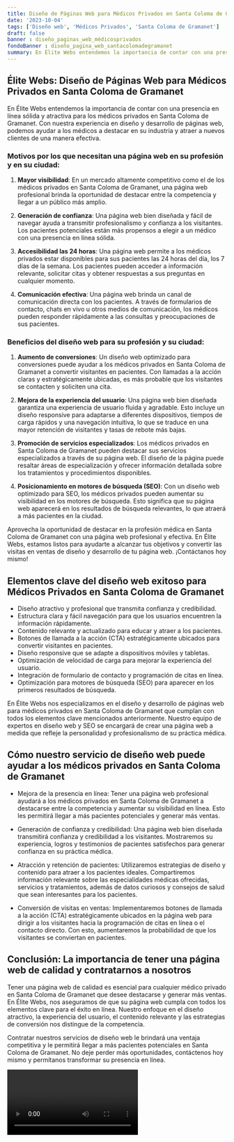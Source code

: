 ```yaml
---
title: Diseño de Páginas Web para Médicos Privados en Santa Coloma de Gramanet
date: '2023-10-04'
tags: ['Diseño web', 'Médicos Privados', 'Santa Coloma de Gramanet']
draft: false
banner : diseño_paginas_web_médicosprivados
fondoBanner : diseño_pagina_web_santacolomadegramanet
summary: En Élite Webs entendemos la importancia de contar con una presencia en línea sólida y atractiva para los médicos privados en Santa Coloma de Gramanet. Con nuestra experiencia en diseño y desarrollo de páginas web, podemos ayudar a los médicos a destacar en su industria y atraer a nuevos clientes de una manera efectiva. 
---
```


## Élite Webs: Diseño de Páginas Web para Médicos Privados en Santa Coloma de Gramanet

En Élite Webs entendemos la importancia de contar con una presencia en línea sólida y atractiva para los médicos privados en Santa Coloma de Gramanet. Con nuestra experiencia en diseño y desarrollo de páginas web, podemos ayudar a los médicos a destacar en su industria y atraer a nuevos clientes de una manera efectiva. 

### Motivos por los que necesitan una página web en su profesión y en su ciudad:

1. **Mayor visibilidad**: En un mercado altamente competitivo como el de los médicos privados en Santa Coloma de Gramanet, una página web profesional brinda la oportunidad de destacar entre la competencia y llegar a un público más amplio.

2. **Generación de confianza**: Una página web bien diseñada y fácil de navegar ayuda a transmitir profesionalismo y confianza a los visitantes. Los pacientes potenciales están más propensos a elegir a un médico con una presencia en línea sólida.

3. **Accesibilidad las 24 horas**: Una página web permite a los médicos privados estar disponibles para sus pacientes las 24 horas del día, los 7 días de la semana. Los pacientes pueden acceder a información relevante, solicitar citas y obtener respuestas a sus preguntas en cualquier momento.

4. **Comunicación efectiva**: Una página web brinda un canal de comunicación directa con los pacientes. A través de formularios de contacto, chats en vivo u otros medios de comunicación, los médicos pueden responder rápidamente a las consultas y preocupaciones de sus pacientes.

### Beneficios del diseño web para su profesión y su ciudad:

1. **Aumento de conversiones**: Un diseño web optimizado para conversiones puede ayudar a los médicos privados en Santa Coloma de Gramanet a convertir visitantes en pacientes. Con llamadas a la acción claras y estratégicamente ubicadas, es más probable que los visitantes se contacten y soliciten una cita.

2. **Mejora de la experiencia del usuario**: Una página web bien diseñada garantiza una experiencia de usuario fluida y agradable. Esto incluye un diseño responsive para adaptarse a diferentes dispositivos, tiempos de carga rápidos y una navegación intuitiva, lo que se traduce en una mayor retención de visitantes y tasas de rebote más bajas.

3. **Promoción de servicios especializados**: Los médicos privados en Santa Coloma de Gramanet pueden destacar sus servicios especializados a través de su página web. El diseño de la página puede resaltar áreas de especialización y ofrecer información detallada sobre los tratamientos y procedimientos disponibles.

4. **Posicionamiento en motores de búsqueda (SEO)**: Con un diseño web optimizado para SEO, los médicos privados pueden aumentar su visibilidad en los motores de búsqueda. Esto significa que su página web aparecerá en los resultados de búsqueda relevantes, lo que atraerá a más pacientes en la ciudad.

Aprovecha la oportunidad de destacar en la profesión médica en Santa Coloma de Gramanet con una página web profesional y efectiva. En Élite Webs, estamos listos para ayudarte a alcanzar tus objetivos y convertir las visitas en ventas de diseño y desarrollo de tu página web. ¡Contáctanos hoy mismo!

<GifSeo />

<Cta />

## Elementos clave del diseño web exitoso para Médicos Privados en Santa Coloma de Gramanet

- Diseño atractivo y profesional que transmita confianza y credibilidad.
- Estructura clara y fácil navegación para que los usuarios encuentren la información rápidamente.
- Contenido relevante y actualizado para educar y atraer a los pacientes.
- Botones de llamada a la acción (CTA) estratégicamente ubicados para convertir visitantes en pacientes.
- Diseño responsive que se adapte a dispositivos móviles y tabletas.
- Optimización de velocidad de carga para mejorar la experiencia del usuario.
- Integración de formulario de contacto y programación de citas en línea.
- Optimización para motores de búsqueda (SEO) para aparecer en los primeros resultados de búsqueda.

En Élite Webs nos especializamos en el diseño y desarrollo de páginas web para médicos privados en Santa Coloma de Gramanet que cumplan con todos los elementos clave mencionados anteriormente. Nuestro equipo de expertos en diseño web y SEO se encargará de crear una página web a medida que refleje la personalidad y profesionalismo de su práctica médica.

## Cómo nuestro servicio de diseño web puede ayudar a los médicos privados en Santa Coloma de Gramanet

- Mejora de la presencia en línea: Tener una página web profesional ayudará a los médicos privados en Santa Coloma de Gramanet a destacarse entre la competencia y aumentar su visibilidad en línea. Esto les permitirá llegar a más pacientes potenciales y generar más ventas.

- Generación de confianza y credibilidad: Una página web bien diseñada transmitirá confianza y credibilidad a los visitantes. Mostraremos su experiencia, logros y testimonios de pacientes satisfechos para generar confianza en su práctica médica.

- Atracción y retención de pacientes: Utilizaremos estrategias de diseño y contenido para atraer a los pacientes ideales. Compartiremos información relevante sobre las especialidades médicas ofrecidas, servicios y tratamientos, además de datos curiosos y consejos de salud que sean interesantes para los pacientes.

- Conversión de visitas en ventas: Implementaremos botones de llamada a la acción (CTA) estratégicamente ubicados en la página web para dirigir a los visitantes hacia la programación de citas en línea o el contacto directo. Con esto, aumentaremos la probabilidad de que los visitantes se conviertan en pacientes.

## Conclusión: La importancia de tener una página web de calidad y contratarnos a nosotros

Tener una página web de calidad es esencial para cualquier médico privado en Santa Coloma de Gramanet que desee destacarse y generar más ventas. En Élite Webs, nos aseguramos de que su página web cumpla con todos los elementos clave para el éxito en línea. Nuestro enfoque en el diseño atractivo, la experiencia del usuario, el contenido relevante y las estrategias de conversión nos distingue de la competencia.

Contratar nuestros servicios de diseño web le brindará una ventaja competitiva y le permitirá llegar a más pacientes potenciales en Santa Coloma de Gramanet. No deje perder más oportunidades, contáctenos hoy mismo y permítanos transformar su presencia en línea.

<Video />

<CtaBot job='Médicos Privados' city='Santa Coloma de Gramanet'/>

<Gmaps query='Santa Coloma de Gramanet+españa+maps' />